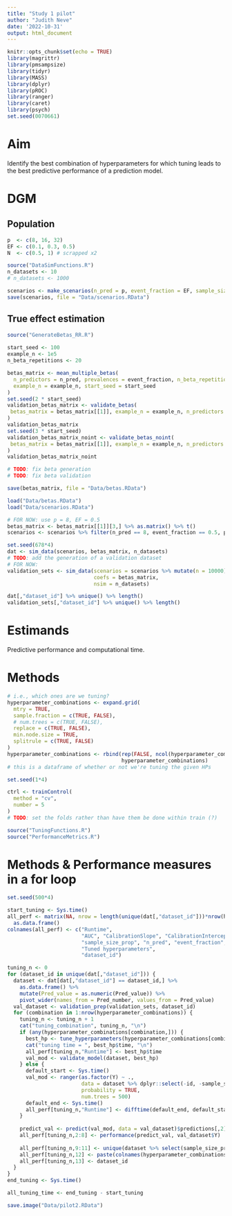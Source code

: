```yaml
---
title: "Study 1 pilot"
author: "Judith Neve"
date: '2022-10-31'
output: html_document
---
```


```r
knitr::opts_chunk$set(echo = TRUE)
library(magrittr)
library(pmsampsize)
library(tidyr)
library(MASS)
library(dplyr)
library(pROC)
library(ranger)
library(caret)
library(psych)
set.seed(0070661)
```

# Aim

Identify the best combination of hyperparameters for which tuning leads to the best predictive performance of a prediction model.

# DGM

## Population

```r
p  <- c(8, 16, 32)
EF <- c(0.1, 0.3, 0.5)
N  <- c(0.5, 1) # scrapped x2
```

```r
source("DataSimFunctions.R")
n_datasets <- 10
# n_datasets <- 1000
```

```r
scenarios <- make_scenarios(n_pred = p, event_fraction = EF, sample_size = N)
save(scenarios, file = "Data/scenarios.RData")
```

## True effect estimation

```r
source("GenerateBetas_RR.R")
 
start_seed <- 100
example_n <- 1e5
n_beta_repetitions <- 20

betas_matrix <- mean_multiple_betas(
  n_predictors = n_pred, prevalences = event_fraction, n_beta_repetitions = n_beta_repetitions,
  example_n = example_n, start_seed = start_seed
)
set.seed(2 * start_seed)
validation_betas_matrix <- validate_betas(
 betas_matrix = betas_matrix[[1]], example_n = example_n, n_predictors = p, prevalences = EF
)
validation_betas_matrix
set.seed(3 * start_seed)
validation_betas_matrix_noint <- validate_betas_noint(
 betas_matrix = betas_matrix[[1]], example_n = example_n, n_predictors = p, prevalences = EF
)
validation_betas_matrix_noint

# TODO: fix beta generation
# TODO: fix beta validation

save(betas_matrix, file = "Data/betas.RData")
```

```r
load("Data/betas.RData")
load("Data/scenarios.RData")

# FOR NOW: use p = 8, EF = 0.5
betas_matrix <- betas_matrix[[1]][3,] %>% as.matrix() %>% t()
scenarios <- scenarios %>% filter(n_pred == 8, event_fraction == 0.5, prop_sample_size == 1)
```

```r
set.seed(678*4)
dat <- sim_data(scenarios, betas_matrix, n_datasets)
# TODO: add the generation of a validation dataset
# FOR NOW:
validation_sets <- sim_data(scenarios = scenarios %>% mutate(n = 10000),
                            coefs = betas_matrix,
                            nsim = n_datasets)
```

```r
dat[,"dataset_id"] %>% unique() %>% length()
validation_sets[,"dataset_id"] %>% unique() %>% length()
```


# Estimands

Predictive performance and computational time.

# Methods

```r
# i.e., which ones are we tuning?
hyperparameter_combinations <- expand.grid(
  mtry = TRUE,
  sample.fraction = c(TRUE, FALSE),
  # num.trees = c(TRUE, FALSE),
  replace = c(TRUE, FALSE),
  min.node.size = TRUE,
  splitrule = c(TRUE, FALSE)
)
hyperparameter_combinations <- rbind(rep(FALSE, ncol(hyperparameter_combinations)),
                                     hyperparameter_combinations)
# this is a dataframe of whether or not we're tuning the given HPs
```

```r
set.seed(1*4)

ctrl <- trainControl(
  method = "cv",
  number = 5
)
# TODO: set the folds rather than have them be done within train (?)
```

```r
source("TuningFunctions.R")
source("PerformanceMetrics.R")
```

# Methods & Performance measures in a for loop

```r
set.seed(500*4)

start_tuning <- Sys.time()
all_perf <- matrix(NA, nrow = length(unique(dat[,"dataset_id"]))*nrow(hyperparameter_combinations), ncol = 8 + 3 + 1 + 1) %>%
  as.data.frame()
colnames(all_perf) <- c("Runtime",
                        "AUC", "CalibrationSlope", "CalibrationIntercept", "BrierScore", "LogarithmicLoss", "Accuracy", "CohensKappa",
                        "sample_size_prop", "n_pred", "event_fraction",
                        "Tuned hyperparameters",
                        "dataset_id")

tuning_n <- 0
for (dataset_id in unique(dat[,"dataset_id"])) {
  dataset <- dat[dat[,"dataset_id"] == dataset_id,] %>%
    as.data.frame() %>%
    mutate(Pred_value = as.numeric(Pred_value)) %>% 
    pivot_wider(names_from = Pred_number, values_from = Pred_value)
  val_dataset <- validation_prep(validation_sets, dataset_id)
  for (combination in 1:nrow(hyperparameter_combinations)) {
    tuning_n <- tuning_n + 1
    cat("tuning_combination", tuning_n, "\n")
    if (any(hyperparameter_combinations[combination,])) {
      best_hp <- tune_hyperparameters(hyperparameter_combinations[combination,], dataset)
      cat("tuning time = ", best_hp$time, "\n")
      all_perf[tuning_n,"Runtime"] <- best_hp$time
      val_mod <- validate_model(dataset, best_hp)
    } else {
      default_start <- Sys.time()
      val_mod <- ranger(as.factor(Y) ~ .,
                        data = dataset %>% dplyr::select(-id, -sample_size_prop, -n_pred, -event_fraction, -dataset_id),
                        probability = TRUE,
                        num.trees = 500)
      default_end <- Sys.time()
      all_perf[tuning_n,"Runtime"] <- difftime(default_end, default_start, units = "mins")
    }
    
    predict_val <- predict(val_mod, data = val_dataset)$predictions[,2]
    all_perf[tuning_n,2:8] <- performance(predict_val, val_dataset$Y)
    
    all_perf[tuning_n,9:11] <- unique(dataset %>% select(sample_size_prop, n_pred, event_fraction))
    all_perf[tuning_n,12] <- paste(colnames(hyperparameter_combinations)[as.logical(hyperparameter_combinations[combination,])], collapse = " + ")
    all_perf[tuning_n,13] <- dataset_id
  }
}
end_tuning <- Sys.time()

all_tuning_time <- end_tuning - start_tuning

save.image("Data/pilot2.RData")
```


